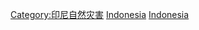 {{Commonscat|Earthquakes in Indonesia}}

[[Category:印尼自然灾害|Category:印尼自然灾害]]
[[Category:各國地震|Indonesia]]
[[Category:亚洲地震|Indonesia]]